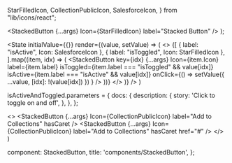   StarFilledIcon,
  CollectionPublicIcon,
  SalesforceIcon,
} from "lib/icons/react";



  <StackedButton {...args} Icon={StarFilledIcon} label="Stacked Button" />
);

  <State
    initialValue={{}}
    render={(value, setValue) => (
        <>
          {[
            { label: "isActive", Icon: SalesforceIcon },
            { label: "isToggled", Icon: StarFilledIcon },
          ].map((item, idx) => (
            <StackedButton
              key={idx}
              {...args}
              Icon={item.Icon}
              label={item.label}
              isToggled={item.label === "isToggled" && value[idx]}
              isActive={item.label === "isActive" && value[idx]}
              onClick={() =>
                setValue({ ...value, [idx]: !(value[idx]) })
              }
            />
          ))}
        </>
    )}
  />
)

isActiveAndToggled.parameters = {
  docs: {
    description: {
      story:
        'Click to toggle on and off',
    },
  },
};

  <>
    <StackedButton
      {...args}
      Icon={CollectionPublicIcon}
      label="Add to Collections"
      hasCaret
    />
    <StackedButton
      {...args}
      Icon={CollectionPublicIcon}
      label="Add to Collections"
      hasCaret
      href="#"
    />
  </>
)

  component: StackedButton,
  title: 'components/StackedButton',
};

